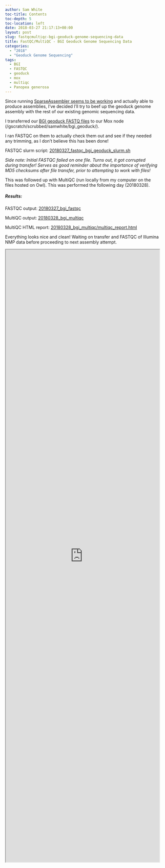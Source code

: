 ```yaml
---
author: Sam White
toc-title: Contents
toc-depth: 5
toc-location: left
date: 2018-03-27 21:17:13+00:00
layout: post
slug: fastqcmultiqc-bgi-geoduck-genome-sequencing-data
title: FastQC/MultiQC - BGI Geoduck Genome Sequencing Data
categories:
  - "2018"
  - "Geoduck Genome Sequencing"
tags:
  - BGI
  - FASTQC
  - geoduck
  - mox
  - multiqc
  - Panopea generosa
---
```


Since running [SparseAssembler seems to be working](https://robertslab.github.io/sams-notebook/posts/2018/2018-03-27-assembly-geoduck-novaseq-using-sparseassembler-kmer-101/) and actually able to produce assemblies, I've decided I'll try to beef up the geoduck genome assembly with the rest of our existing genomic sequencing data.

I transferred our [BGI geoduck FASTQ files](https://owl.fish.washington.edu/P_generosa_genome_assemblies_BGI/20161201/cdts-hk.genomics.cn/Panopea_generosa/clean_data/) to our Mox node (/gscratch/scrubbed/samwhite/bgi_geoduck/).

I ran FASTQC on them to actually check them out and see if they needed any trimming, as I don't believe this has been done!

FASTQC slurm script: [20180327_fastqc_bgi_geoduck_slurm.sh](https://owl.fish.washington.edu/Athaliana/20180327_bgi_fastqc/20180327_fastqc_bgi_geoduck_slurm.sh)

_Side note: Initial FASTQC failed on one file. Turns out, it got corrupted during transfer! Serves as good reminder about the importance of verifying MD5 checksums after file transfer, prior to attempting to work with files!_

This was followed up with MultiQC (run locally from my computer on the files hosted on Owl). This was performed the following day (20180328).



##### Results:



FASTQC output: [20180327_bgi_fastqc](https://owl.fish.washington.edu/Athaliana/20180327_bgi_fastqc/)

MultiQC output: [20180328_bgi_multiqc](https://owl.fish.washington.edu/Athaliana/20180327_bgi_fastqc/20180328_bgi_multiqc/)

MultiQC HTML report: [20180328_bgi_multiqc/multiqc_report.html](https://owl.fish.washington.edu/Athaliana/20180327_bgi_fastqc/20180328_bgi_multiqc/multiqc_report.html)

Everything looks nice and clean! Waiting on transfer and FASTQC of Illumina NMP data before proceeding to next assembly attempt.

<iframe src="https://owl.fish.washington.edu/Athaliana/20180327_bgi_fastqc/20180328_bgi_multiqc/multiqc_report.html" width="100%" height="2000" scrolling="yes"></iframe>
